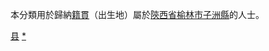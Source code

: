 {{Catnav|頁面分類|各種主題的頁面分類|依中国各省来作的分类|各地中国人|陕西人|榆林人}}
{{Catnav|頁面分類|人物|各國人物|中国人|各地中国人|陕西人|榆林人}}

本分類用於歸納[[籍貫|籍貫]]（出生地）屬於[[陝西省|陝西省]][[榆林市|榆林市]][[子洲縣|子洲縣]]的人士。

[[Category:榆林人|县]]
[[Category:子洲县|*]]